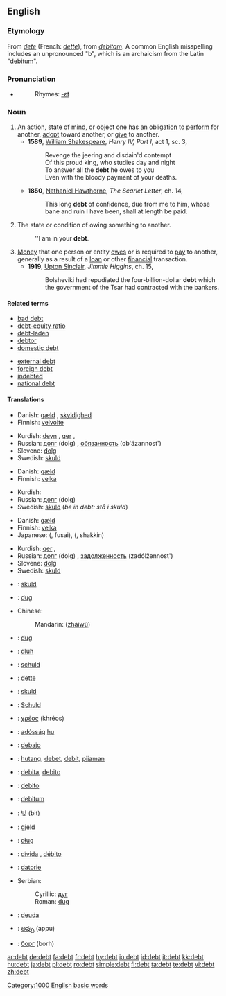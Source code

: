 ==English==

{{wikipedia}}

===Etymology===
From {{OF.}} ''[[dete]]'' (French: ''[[dette]]''), from {{L.}} ''[[debitam]]''. A common English misspelling includes an unpronounced "b", which is an archaicism from the Latin "[[debitum]]".

===Pronunciation===
{{IPA|/dɛt/}}
*{{audio|en-us-debt.ogg|Audio (US)}}
*:Rhymes: [[Rhymes:English:-ɛt|-ɛt]]

===Noun===
{{en-noun}}

# An action, state of mind, or object one has an [[obligation]] to [[perform]] for another, [[adopt]] toward another, or [[give]] to another.
#*'''1589''', [[w:William_Shakespeare|William Shakespeare]], ''Henry IV, Part I'', act 1, sc. 3,
#*:Revenge the jeering and disdain'd contempt
#*:Of this proud king, who studies day and night
#*:To answer all the '''debt''' he owes to you
#*:Even with the bloody payment of your deaths.
#*'''1850''', [[w:Nathaniel_Hawthorne|Nathaniel Hawthorne]], ''The Scarlet Letter'', ch. 14,
#*:This long '''debt''' of confidence, due from me to him, whose bane and ruin I have been, shall at length be paid.
# The state or condition of owing something to another.
#:''I am in your '''debt'''.
# [[Money]] that one person or entity [[owe]]s or is required to [[pay]] to another, generally as a result of a [[loan]] or other [[financial]] transaction.
#*'''1919''', [[w:Upton_Sinclair|Upton Sinclair]], ''Jimmie Higgins'', ch. 15,
#*:Bolsheviki had repudiated the four-billion-dollar '''debt''' which the government of the Tsar had contracted with the bankers.

====Related terms====
{{top2}}
* [[bad debt]]
* [[debt-equity ratio]]
* [[debt-laden]]
* [[debtor]]
* [[domestic debt]]
{{mid2}}
* [[external debt]]
* [[foreign debt]]
* [[indebted]]
* [[national debt]]
{{bottom2}}

====Translations====
{{trans-top|An action, state of mind, or object one has an obligation to perform for another, adopt toward another, or give to another}}
*Danish: [[gæld]] {{c}}, [[skyldighed]] {{c}}
*Finnish: [[velvoite]]
{{trans-mid}}
*Kurdish: [[deyn]] {{m}}, [[qer]] {{m}}, {{KUchar|[[قه‌رز]]}}
*Russian: [[долг]] (dolg) {{m}}, [[обязанность]] (ob'ázannost') {{f}}
*Slovene: [[dolg]] {{m}}
*Swedish: [[skuld]] {{c}}
{{trans-bottom}}

{{trans-top|The state or condition of owing something to another}}
*Danish: [[gæld]] {{c}}
*Finnish: [[velka]]
{{trans-mid}}
*Kurdish: {{KUchar|[[قه‌رزار]]}}
*Russian: [[долг]] (dolg) {{m}}
*Swedish: [[skuld]] {{c}} (''be in debt: stå i skuld'')
{{trans-bottom}}

{{trans-top|Money that one person or entity owes or is required to pay to another}}
*Danish: [[gæld]] {{c}}
*Finnish: [[velka]]
*Japanese: {{JAchar|[[負債]]}} ({{JAchar|[[ふさい]]}}, fusai), {{JAchar|[[借金]]}} ({{JAchar|[[しゃっきん]]}}, shakkin)
{{trans-mid}}
*Kurdish: [[qer]] {{m}}, {{KUchar|[[قه‌رز]]}}
*Russian: [[долг]] (dolg) {{m}}, [[задолженность]] (zadólžennost') {{f}}
*Slovene: [[dolg]] {{m}}
*Swedish: [[skuld]] {{c}}
{{trans-bottom}}

{{checktrans-top}}
*{{ttbc|Afrikaans}}: [[skuld]]
*{{ttbc|Bosnian}}: [[dug#Bosnian|dug]] {{m}}
*Chinese:
*:Mandarin: {{zh-ts|債務|债务}} ([[zhàiwù]])
*{{ttbc|Croatian}}: [[dug#Croatian|dug]] {{m}}
*{{ttbc|Czech}}: [[dluh]] {{m}}
*{{ttbc|Dutch}}: [[schuld]]
*{{ttbc|French}}: [[dette]]
*{{ttbc|Frisian}}: [[skuld]]
*{{ttbc|German}}: [[Schuld]] {{f}}
*{{ttbc|Greek}}: [[χρέος]] (khréos) {{n}}
*{{ttbc|Hungarian}}: [[adósság]] [[:hu:adósság|hu]]
*{{ttbc|Ido}}: [[debajo]]
*{{ttbc|Indonesian}}: [[hutang]], [[debet]], [[debit]], [[pijaman]]
*{{ttbc|Interlingua}}: [[debita]], [[debito]]
*{{ttbc|Italian}}: [[debito]] {{m}}
*{{ttbc|Latin}}: [[debitum]] {{n}}
*{{ttbc|Korean}}: [[빚]] (bit)
*{{ttbc|Norwegian}}: [[gjeld]]
*{{ttbc|Polish}}: [[dług]] {{m}}
*{{ttbc|Portuguese}}: [[dívida]] {{f}}, [[débito]] {{m}}
*{{ttbc|Romanian}}: [[datorie]] {{f}}
*Serbian:
*:Cyrillic: [[дуг#Serbian|дуг]] {{m}}
*:Roman: [[dug#Serbian|dug]] {{m}}
*{{ttbc|Spanish}}: [[deuda]] {{f}}
*{{ttbc|Telugu}}: [[అప్పు]] (appu)
*{{ttbc|Ukrainian}}: [[борг]] (borh) {{m}}
{{trans-bottom}}

[[Category:1000 English basic words]]

[[ar:debt]]
[[de:debt]]
[[fa:debt]]
[[fr:debt]]
[[hy:debt]]
[[io:debt]]
[[id:debt]]
[[it:debt]]
[[kk:debt]]
[[hu:debt]]
[[ja:debt]]
[[pl:debt]]
[[ro:debt]]
[[simple:debt]]
[[fi:debt]]
[[ta:debt]]
[[te:debt]]
[[vi:debt]]
[[zh:debt]]
